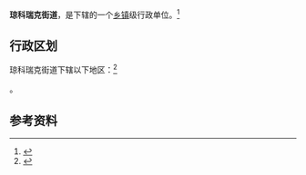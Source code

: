 {{中国乡级行政区|65/40/02/006/000}}

'''琼科瑞克街道'''，是{{PRC admin/fullname|65/40/02/006/000|3}}下辖的一个[[乡镇|乡镇]]级行政单位。<ref>{{PRC admin/ref sgc|{{PRC admin/parent|65/40/02/006/000}}}}</ref>

== 行政区划 ==

琼科瑞克街道下辖以下地区：<ref>{{PRC admin/ref sgc|65/40/02/006/000}}</ref>

{{PRC admin/children|65/40/02/006/000}}。

== 参考资料 ==

{{reflist}}

{{行政区划小作品}}
{{PRC admin/navcat|65/40/02/006/000}}